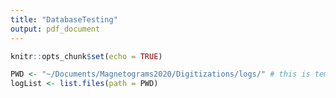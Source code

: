 ```yaml
---
title: "DatabaseTesting"
output: pdf_document
---
```


```r
knitr::opts_chunk$set(echo = TRUE)
```

```r
PWD <- "~/Documents/Magnetograms2020/Digitizations/logs/" # this is temporary
logList <- list.files(path = PWD)
```

